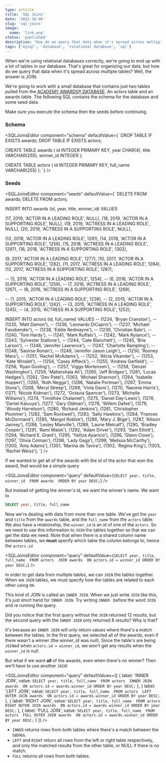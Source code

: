 ```yaml
---
type: article
title: 'SQL Joins'
date: '2022-10-06'
slug: 'sql-joins'
image: 
  name: 'link.png'
status: 'published'
description: "How do we query that data when it's spread across multiple tables? JOIN!"
tags: ['mysql', 'database', 'relational database', 'sql']
---
```


When we're using relational databases correctly, we're going to end up with a lot of tables in our database. That's great for organizing our data, but how do we query that data when it's spread across multiple tables? Well, the answer is JOIN.

We're going to work with a small database that contains just two tables pulled from the [ACADEMY AWARDS® DATABASE](http://awardsdatabase.oscars.org/). An actors table and an awards table. The following SQL contains the schema for the database and some seed data.

<Note>
  Make sure you execute the schema then the seeds before continuing. 
</Note>

### Schema

<SQLJoinsEditor component="schema"  defaultValue={`
DROP TABLE IF EXISTS awards; DROP TABLE IF EXISTS actors;

CREATE TABLE awards (
  id INTEGER PRIMARY KEY,
  year CHAR(4),
  title VARCHAR(255),
  winner_id INTEGER
);

CREATE TABLE actors (
  id INTEGER PRIMARY KEY,
  full_name VARCHAR(255)
);
`} />


### Seeds

<SQLJoinsEditor component="seeds" defaultValue={`
DELETE FROM awards; DELETE FROM actors;

INSERT INTO awards (id, year, title, winner_id)
VALUES 

(17, 2019, 'ACTOR IN A LEADING ROLE', NULL),
(18, 2019, 'ACTOR IN A SUPPORTING ROLE', NULL),
(19, 2019, 'ACTRESS IN A LEADING ROLE', NULL),
(20, 2019, 'ACTRESS IN A SUPPORTING ROLE', NULL),

(13, 2018, 'ACTOR IN A LEADING ROLE', 1291),
(14, 2018, 'ACTOR IN A SUPPORTING ROLE', 1259),
(15, 2018, 'ACTRESS IN A LEADING ROLE', 1297),
(16, 2018, 'ACTRESS IN A SUPPORTING ROLE', 1302),

(9, 2017, 'ACTOR IN A LEADING ROLE', 1277),
(10, 2017, 'ACTOR IN A SUPPORTING ROLE', 1282),
(11, 2017, 'ACTRESS IN A LEADING ROLE', 1284),
(12, 2017, 'ACTRESS IN A SUPPORTING ROLE', 1287);

-- (5, 2016, 'ACTOR IN A LEADING ROLE', 1254),
-- (6, 2016, 'ACTOR IN A SUPPORTING ROLE', 1259),
-- (7, 2016, 'ACTRESS IN A LEADING ROLE', 1267),
-- (8, 2016, 'ACTRESS IN A SUPPORTING ROLE', 1269),

-- (1, 2015, 'ACTOR IN A LEADING ROLE', 1236),
-- (2, 2015, 'ACTOR IN A SUPPORTING ROLE', 1242),
-- (3, 2015, 'ACTRESS IN A LEADING ROLE', 1245),
-- (4, 2015, 'ACTRESS IN A SUPPORTING ROLE', 1252);

INSERT INTO actors (id, full_name)
VALUES 
-- (1234, 'Bryan Cranston'),
-- (1235, 'Matt Damon'),
-- (1236, 'Leonardo DiCaprio'),
-- (1237, 'Michael Fassbender'),
-- (1238, 'Eddie Redmayne'),
-- (1239, 'Christian Bale'),
-- (1240, 'Tom Hardy'),
-- (1241, 'Mark Ruffalo'),
-- (1242, 'Mark Rylance'),
-- (1243, 'Sylvester Stallone'),
-- (1244, 'Cate Blanchett'),
-- (1245, 'Brie Larson'),
-- (1246, 'Jennifer Lawrence'),
-- (1247, 'Charlotte Rampling'),
-- (1248, 'Saoirse Ronan'),
-- (1249, 'Jennifer Jason Leigh'),
-- (1250, 'Rooney Mara'),
-- (1251, 'Rachel McAdams'),
-- (1252, 'Alicia Vikander'),
-- (1253, 'Kate Winslet'),
-- (1254, 'Casey Affleck'),
-- (1255, 'Andrew Garfield'),
-- (1256, 'Ryan Gosling'),
-- (1257, 'Viggo Mortensen'),
-- (1258, 'Denzel Washington'),
(1259, 'Mahershala Ali'),
(1260, 'Jeff Bridges'),
(1261, 'Lucas Hedges'),
(1262, 'Dev Patel'),
(1263, 'Michael Shannon'),
(1264, 'Isabelle Huppert'),
(1265, 'Ruth Negga'),
(1266, 'Natalie Portman'),
(1267, 'Emma Stone'),
(1268, 'Meryl Streep'),
(1269, 'Viola Davis'),
(1270, 'Naomie Harris'),
(1271, 'Nicole Kidman'),
(1272, 'Octavia Spencer'),
(1273, 'Michelle Williams'),
(1274, 'Timothée Chalamet'),
(1275, 'Daniel Day-Lewis'),
(1276, 'Daniel Kaluuya'),
(1277, 'Gary Oldman'),
(1278, 'Willem Dafoe'),
(1279, 'Woody Harrelson'),
(1280, 'Richard Jenkins'),
(1281, 'Christopher Plummer'),
(1282, 'Sam Rockwell'),
(1283, 'Sally Hawkins'),
(1284, 'Frances McDormand'),
(1285, 'Margot Robbie'),
(1286, 'Mary J. Blige'),
(1287, 'Allison Janney'),
(1288, 'Lesley Manville'),
(1289, 'Laurie Metcalf'),
(1290, 'Bradley Cooper'),
(1291, 'Rami Malek'),
(1292, 'Adam Driver'),
(1293, 'Sam Elliott'),
(1294, 'Richard E. Grant'),
(1295, 'Yalitza Aparicio'),
(1296, 'Glenn Close'),
(1297, 'Olivia Colman'),
(1298, 'Lady Gaga'),
(1299, 'Melissa McCarthy'),
(1300, 'Amy Adams'),
(1301, 'Marina de Tavira'),
(1302, 'Regina King'),
(1303, 'Rachel Weisz');
`} />

If we wanted to get all of the awards with the id of the actor that won the award, that would be a simple query

<SQLJoinsEditor component="query" defaultValue={`
SELECT year, title, winner_id 
FROM awards 
ORDER BY year DESC;
`} />


But instead of getting the winner's id, we want the winner's name. We want to

```sql
SELECT year, title, full_name
```

Now we're dealing with data from more than one table. We've got the `year` and `title` from the `awards` table, and the `full_name` from the `actors` table. We also have a relationship, the `winner_id` is an id of one of the `actors`.
So we need to use this information to `JOIN` the tables together so that we can get the data we need.
Note that when there is a shared column name between tables, we **must** specify which table the column belongs to, hence the `actors.id`

<SQLJoinsEditor component="query" defaultValue={`
SELECT year, title, full_name 
FROM actors 
JOIN awards 
ON actors.id = winner_id
ORDER BY year DESC;
`} />


In order to get data from multiple tables, we can `JOIN` the tables together. When we `JOIN` tables, we must specify how the tables are related to each other using `ON`.

This kind of JOIN is called an `INNER JOIN`. When we just write `JOIN` like this, it's just short hand for `INNER JOIN`. Try writing `INNER ` before the word `JOIN` and re running the query.
  
Did you notice that the first query without the `JOIN` returned 12 results, but the second query with the `INNER JOIN` only returned 8 results? Why is that?


It's because an `INNER JOIN` will only return values where there's a match between the tables. 
In the first query, we selected all of the awards, even if there wasn't a winner (the winner_id was null). 
Since the table's are being `JOIN`ed when `actors.id = winner_id`, we won't get any results when the `winner_id` is null.

But what if we want **all** of the awards, even when there's no winner? Then we'll have to use another `JOIN`!

<SQLJoinsEditor component="query" defaultValues={[
  {
    label: 'INNER JOIN',
    value: `SELECT year, title, full_name 
FROM actors 
INNER JOIN awards 
ON actors.id = awards.winner_id
ORDER BY year DESC;`
  },
  {
    label: 'LEFT JOIN',
    value: `SELECT year, title, full_name 
FROM actors 
LEFT OUTER JOIN awards 
ON actors.id = awards.winner_id
ORDER BY year DESC;`
  },
  {
    label: 'RIGHT JOIN',
    value: `SELECT year, title, full_name 
FROM actors 
RIGHT OUTER JOIN awards 
ON actors.id = awards.winner_id
ORDER BY year DESC;`
  },
  {
    label: 'FULL JOIN',
    value: `SELECT year, title, full_name 
FROM actors 
FULL OUTER JOIN awards 
ON actors.id = awards.winner_id
ORDER BY year DESC;`
  }
]} />
  
* `INNER` returns rows from both tables where there's a match between the tables. 
* `LEFT` and `RIGHT` return all rows from the left or right table respectively, and only the matched results from the other table, or NULL if there is no match.
* `FULL` returns all rows from both tables.

